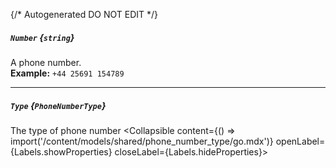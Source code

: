 {/* Autogenerated DO NOT EDIT  */}

##### `Number` *{`string`}*
A phone number.
<br/>
**Example:** `+44 25691 154789`

---
##### `Type` *{`PhoneNumberType`}*
The type of phone number
<Collapsible content={() => import('/content/models/shared/phone_number_type/go.mdx')} openLabel={Labels.showProperties} closeLabel={Labels.hideProperties}>
</Collapsible>



